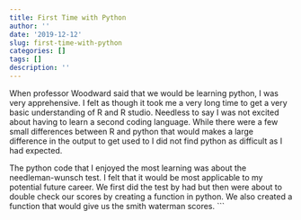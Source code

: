 ```yaml
---
title: First Time with Python
author: ''
date: '2019-12-12'
slug: first-time-with-python
categories: []
tags: []
description: ''
---
```

When professor Woodward said that we would be learning python, I was very apprehensive. 
I felt as though it took me a very long time to get a very basic understanding of R and R studio. Needless to say I was not excited about having to learn a second coding language.
While there were a few small differences between R and python that would makes a large difference in the output to get used to I did not find python as difficult as I had expected. 

The python code that I enjoyed the most learning was about the needleman-wunsch test. I felt that it would be most applicable to my potential future career. 
We first did the test by had but then were about to double check our scores by creating a function in python. We also created a function that would give us the smith waterman scores. 
```
